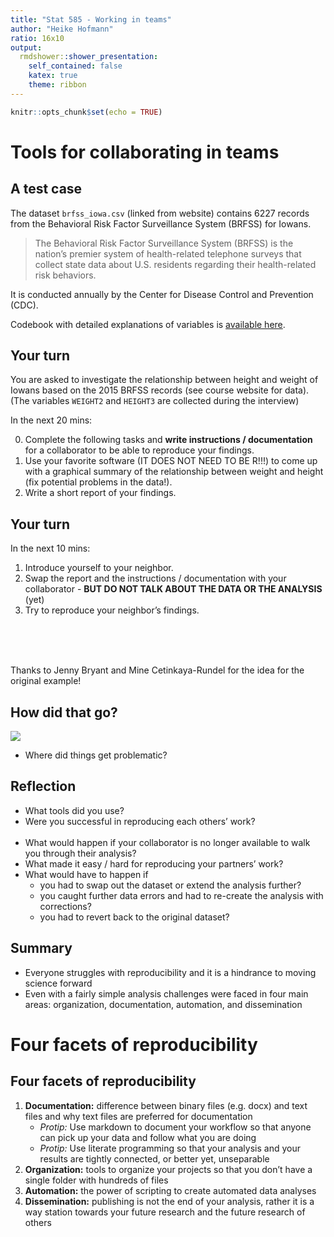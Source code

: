 ```yaml
---
title: "Stat 585 - Working in teams"
author: "Heike Hofmann"
ratio: 16x10
output:
  rmdshower::shower_presentation:
    self_contained: false
    katex: true
    theme: ribbon
---
```

```r
knitr::opts_chunk$set(echo = TRUE)
```
# Tools for collaborating in teams

## A test case

The dataset `brfss_iowa.csv` (linked from website) contains 6227 records from the Behavioral Risk Factor Surveillance System (BRFSS) for Iowans.

> The Behavioral Risk Factor Surveillance System (BRFSS) is the nation's premier system of health-related telephone surveys that collect state data about U.S. residents regarding their health-related risk behaviors.

It is conducted annually by the Center for Disease Control and Prevention (CDC).

Codebook with detailed explanations of variables is [available here](https://www.cdc.gov/brfss/annual_data/2015/pdf/codebook15_llcp.pdf).

## Your turn

You are asked to investigate the relationship between height and weight of Iowans based on the 2015 BRFSS records (see course website for data).
(The variables `WEIGHT2` and `HEIGHT3` are collected during the interview)

In the next 20 mins:

0. Complete the following tasks and **write instructions / documentation** for a collaborator to be able to reproduce your findings.
1. Use your favorite software (IT DOES NOT NEED TO BE R!!!) to come up with a graphical summary of the relationship between weight and height (fix potential problems in the data!). 
2. Write a short report of your findings. 


## Your turn

In the next 10 mins:

1. Introduce yourself to your neighbor. 
2. Swap the report and the instructions / documentation with your collaborator - **BUT DO NOT TALK ABOUT THE DATA OR THE ANALYSIS** (yet)
3. Try to reproduce your neighbor's findings. 

<br>
<br><br>

Thanks to  Jenny Bryant and Mine Cetinkaya-Rundel for the idea for the original  example!




## How did that go? 

![](images/desperation-0.jpg)


- Where did things get problematic?


## Reflection

- What tools did you use?
- Were you successful in reproducing each others' work? 
<br><br>
- What would happen if your collaborator is no longer available to walk you through 
their analysis?
- What made it easy / hard for reproducing your partners' work?
- What would have to happen if 
    - you had to swap out the dataset or extend the analysis further?
    - you caught further data errors and had to re-create the analysis
    with corrections?
    - you had to revert back to the original dataset?

## Summary

- Everyone struggles with reproducibility and it is a hindrance to moving 
science forward
- Even with a fairly simple analysis challenges were faced in four main areas:
organization, documentation, automation, and dissemination

# Four facets of reproducibility

## Four facets of reproducibility

1. **Documentation:** difference between binary files (e.g. docx) and text files and
why text files are preferred for documentation
    - *Protip:* Use markdown to document your workflow so that anyone can pick up your
    data and follow what you are doing
    - *Protip:* Use literate programming so that your analysis and your results are
    tightly connected, or better yet, unseparable
2. **Organization:** tools to organize your projects so that you don't have a single 
folder with hundreds of files
3. **Automation:** the power of scripting to create automated data analyses
4. **Dissemination:** publishing is not the end of your analysis, rather it is a way 
station towards your future research and the future research of others
